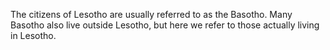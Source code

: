 The citizens of Lesotho are usually referred to as the Basotho. Many Basotho also live outside Lesotho, but here we refer to those actually living in Lesotho.
